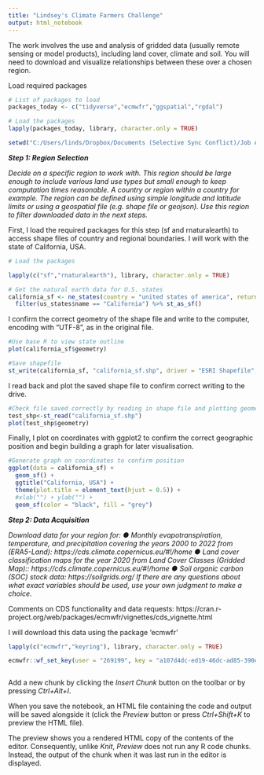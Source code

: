 ```yaml
---
title: "Lindsey's Climate Farmers Challenge"
output: html_notebook
---
```


The work involves the use and analysis of gridded data (usually remote sensing or
model products), including land cover, climate and soil. You will need to download
and visualize relationships between these over a chosen region.

Load required packages
```r
# List of packages to load
packages_today <- c("tidyverse","ecmwfr","ggspatial","rgdal")

# Load the packages
lapply(packages_today, library, character.only = TRUE)

setwd("C:/Users/linds/Dropbox/Documents (Selective Sync Conflict)/Job Applications/Climate Farmers/CF-Challenge")

```



_**Step 1: Region Selection**_

*Decide on a specific region to work with. This region should be large enough to
include various land use types but small enough to keep computation times
reasonable. A country or region within a country for example.
The region can be defined using simple longitude and latitude limits or using a
geospatial file (e.g. shape file or geojson). Use this region to filter downloaded data
in the next steps.*


First, I load the required packages for this step (sf and rnaturalearth) to access shape files of country and regional boundaries. I will work with the state of California, USA.
```r
# Load the packages

lapply(c("sf","rnaturalearth"), library, character.only = TRUE)

# Get the natural earth data for U.S. states
california_sf <- ne_states(country = "united states of america", returnclass = "sf") %>% 
  filter(us_states$name == "California") %>% st_as_sf()
```


I confirm the correct geometry of the shape file and write to the computer, encoding with "UTF-8", as in the original file. 
```r
#Use base R to view state outline
plot(california_sf$geometry)

#Save shapefile
st_write(california_sf, "california_sf.shp", driver = "ESRI Shapefile", encoding ="UTF-8")
```


I read back and plot the saved shape file to confirm correct writing to the drive.
```r
#Check file saved correctly by reading in shape file and plotting geometry
test_shp<-st_read("california_sf.shp")
plot(test_shp$geometry)
```


Finally, I plot on coordinates with ggplot2 to confirm the correct geographic position and begin building a graph for later visualisation.
```r
#Generate graph on coordinates to confirm position
ggplot(data = california_sf) +
  geom_sf() +
  ggtitle("California, USA") +
  theme(plot.title = element_text(hjust = 0.5)) +
  #xlab("") + ylab("") +
  geom_sf(color = "black", fill = "grey") 
```

_**Step 2: Data Acquisition**_

*Download data for your region for:
● Monthly evapotranspiration, temperature, and precipitation covering the
years 2000 to 2022 from (ERA5-Land):
https://cds.climate.copernicus.eu/#!/home
● Land cover classification maps for the year 2020 from Land Cover Classes
(Gridded Map):: https://cds.climate.copernicus.eu/#!/home
● Soil organic carbon (SOC) stock data: https://soilgrids.org/
If there are any questions about what exact variables should be used, use your
own judgment to make a choice.*

Comments on CDS functionality and data requests: https://cran.r-project.org/web/packages/ecmwfr/vignettes/cds_vignette.html


I will download this data using the package 'ecmwfr'
```r
lapply(c("ecmwfr","keyring"), library, character.only = TRUE)

ecmwfr::wf_set_key(user = "269199", key = "a107d4dc-ed19-46dc-ad85-390e61b50920", service = "cds")



```



Add a new chunk by clicking the *Insert Chunk* button on the toolbar or by pressing *Ctrl+Alt+I*.

When you save the notebook, an HTML file containing the code and output will be saved alongside it (click the *Preview* button or press *Ctrl+Shift+K* to preview the HTML file).

The preview shows you a rendered HTML copy of the contents of the editor. Consequently, unlike *Knit*, *Preview* does not run any R code chunks. Instead, the output of the chunk when it was last run in the editor is displayed.
